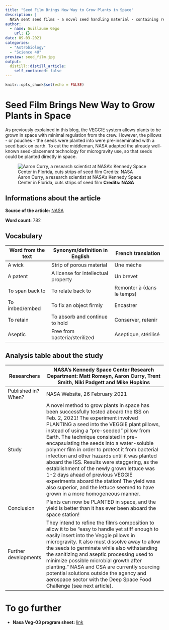 ```yaml
---
title: "Seed Film Brings New Way to Grow Plants in Space"
description: |
  NASA sent seed films - a novel seed handling material - containing red romaine lettuce seeds as part of the VEG-03J experiment to the International Space Station on Feb. 15, 2020, and NASA astronaut Michael Hopkins planted the lettuce on Jan. 4, 2021.
author:
  - name: Guillaume Gégo
    url: {}
date: 09-03-2021
categories:
  - "Astrobiology"
  - "Science 4U"
preview: seed_film.jpg
output:
  distill::distill_article:
    self_contained: false
---
```


```r
knitr::opts_chunk$set(echo = FALSE)
```

# Seed Film Brings New Way to Grow Plants in Space
  
As previously explained in this blog, the VEGGIE system allows plants to be grown in space with minimal regulation from the crew. However, the pillows - or pouches - the seeds were planted into were pre-inseminated with a seed back on earth. To cut the middleman, NASA adapted the already well-known seed-placement technology for microgravity use, so that seeds could be planted directly in space.

![Aaron Curry, a research scientist at NASA’s Kennedy Space Center in Florida, cuts strips of seed film **Credits:  NASA**](seed_film.jpg)
  
## Informations about the article
**Source of the article:** [NASA](https://www.nasa.gov/feature/seed-film-brings-new-way-to-grow-plants-in-space)
  
**Word count:** 782
  
## Vocabulary
  
| Word from the text       | Synonym/definition in English       | French translation           |
|--------------------------|-------------------------------------|------------------------------|
| A wick                   | Strip of porous material            | Une mèche                    |
| A patent                 | A license for intellectual property | Un brevet                    |
| To span back to          | To relate back to                   | Remonter à (dans le temps)   |
| To imbed/embed           | To fix an object firmly             | Encastrer                    |
| To retain                | To absorb and continue to hold      | Conserver, retenir           |
| Aseptic                  | Free from bacteria/sterilized       | Aseptique, stérilisé         |
  
## Analysis table about the study
  
| Researchers          | NASA's Kennedy Space Center Research Department: Matt Romeyn, Aaron Curry, Trent Smith, Niki Padgett and Mike Hopkins                                                                                                                                                                                                                                                                                                                                                                                                                                                                                                                                                        |
|----------------------|------------------------------------------------------------------------------------------------------------------------------------------------------------------------------------------------------------------------------------------------------------------------------------------------------------------------------------------------------------------------------------------------------------------------------------------------------------------------------------------------------------------------------------------------------------------------------------------------------------------------------------------------------------------------------|
| Published in? When?  | NASA Website, 26 February 2021                                                                                                                                                                                                                                                                                                                                                                                                                                                                                                                                                                                                                                               |
| Study                | A novel method to grow plants in space has been successfully tested aboard the ISS on Feb. 2, 2021! The experiment involved PLANTING a seed into the VEGGIE plant pillows, instead of using a "pre-seeded" pillow from Earth. The technique consisted in pre-encapsulating the seeds into a water-soluble polymer film in order to protect it from bacterial infection and other hazards until it was planted aboard the ISS. Results were staggering, as the establishment of the newly grown lettuce was 1-2 days ahead of previous VEGGIE experiments aboard the station! The yield was also superior, and the lettuce seemed to have grown in a more homogeneous manner. |
| Conclusion           | Plants can now be PLANTED in space, and the yield is better than it has ever been aboard the space station!                                                                                                                                                                                                                                                                                                                                                                                                                                                                                                                                                                  |
| Further developments | They intend to refine the film's composition to allow it to be "easy to handle yet stiff enough to easily insert into the Veggie pillows in microgravity. It also must dissolve away to allow the seeds to germinate while also withstanding the sanitizing and aseptic processing used to minimize possible microbial growth after planting." NASA and CSA are currently sourcing potential solutions outside the agency and aerospace sector with the Deep Space Food Challenge (see next article).                                                                                                                                                                        |
  
# To go further
  
* **Nasa Veg-03 program sheet:** [link](https://www.nasa.gov/mission_pages/station/research/experiments/explorer/Investigation.html?#id=1159)

